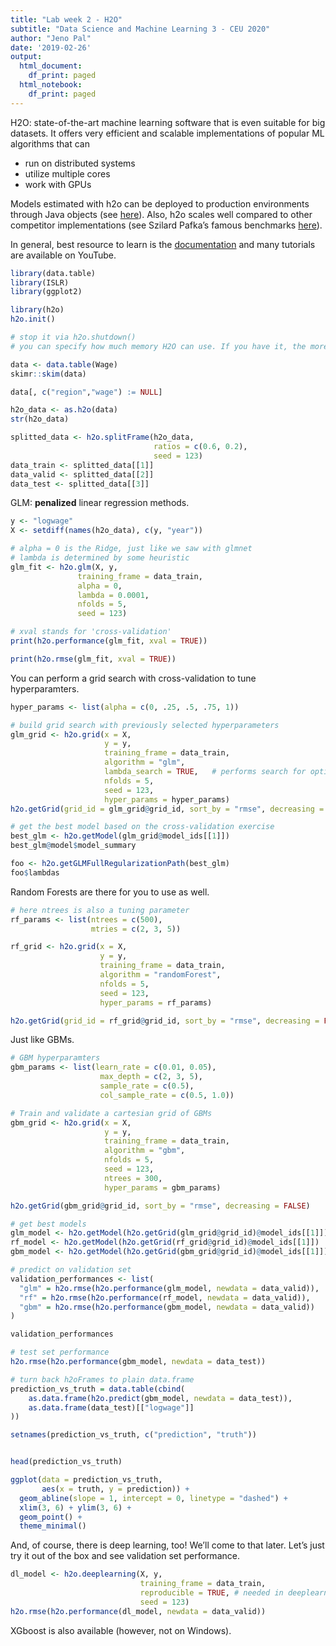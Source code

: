 ```yaml
---
title: "Lab week 2 - H2O"
subtitle: "Data Science and Machine Learning 3 - CEU 2020"
author: "Jeno Pal"
date: '2019-02-26'
output:
  html_document:
    df_print: paged
  html_notebook:
    df_print: paged
---
```


H2O: state-of-the-art machine learning software that is even
suitable for big datasets. 
It offers very efficient and scalable implementations of 
popular ML algorithms that can 

* run on distributed systems
* utilize multiple cores
* work with GPUs

Models estimated with h2o can be deployed to production environments
through Java objects (see [here](http://docs.h2o.ai/h2o/latest-stable/h2o-docs/productionizing.html)).
Also, h2o scales well compared to other competitor implementations
(see Szilard Pafka's famous benchmarks [here](https://github.com/szilard/benchm-ml)).

In general, best resource to learn is the
[documentation](http://docs.h2o.ai/h2o/latest-stable/h2o-docs/welcome.html) and many
tutorials are available on YouTube.

```r
library(data.table)
library(ISLR)
library(ggplot2)

library(h2o)
h2o.init()
```

```r
# stop it via h2o.shutdown()
# you can specify how much memory H2O can use. If you have it, the more the better: h2o.init(max_mem_size = '8g')
```

```r
data <- data.table(Wage)
skimr::skim(data)
```

```r
data[, c("region","wage") := NULL]

h2o_data <- as.h2o(data)
str(h2o_data)
```

```r
splitted_data <- h2o.splitFrame(h2o_data, 
                                ratios = c(0.6, 0.2), 
                                seed = 123)
data_train <- splitted_data[[1]]
data_valid <- splitted_data[[2]]
data_test <- splitted_data[[3]]
```

GLM: __penalized__ linear regression methods.
```r
y <- "logwage"
X <- setdiff(names(h2o_data), c(y, "year"))

# alpha = 0 is the Ridge, just like we saw with glmnet
# lambda is determined by some heuristic
glm_fit <- h2o.glm(X, y, 
               training_frame = data_train,
               alpha = 0,
               lambda = 0.0001,
               nfolds = 5, 
               seed = 123)

# xval stands for 'cross-validation'
print(h2o.performance(glm_fit, xval = TRUE))
```

```r
print(h2o.rmse(glm_fit, xval = TRUE))
```

You can perform a grid search with cross-validation to tune hyperparamters.
```r
hyper_params <- list(alpha = c(0, .25, .5, .75, 1))

# build grid search with previously selected hyperparameters
glm_grid <- h2o.grid(x = X, 
                     y = y, 
                     training_frame = data_train, 
                     algorithm = "glm", 
                     lambda_search = TRUE,   # performs search for optimal lambda
                     nfolds = 5,
                     seed = 123,
                     hyper_params = hyper_params)
h2o.getGrid(grid_id = glm_grid@grid_id, sort_by = "rmse", decreasing = FALSE)
```

```r
# get the best model based on the cross-validation exercise
best_glm <- h2o.getModel(glm_grid@model_ids[[1]])
best_glm@model$model_summary
```

```r
foo <- h2o.getGLMFullRegularizationPath(best_glm)
foo$lambdas
```

Random Forests are there for you to use as well.
```r
# here ntrees is also a tuning parameter
rf_params <- list(ntrees = c(500),
                  mtries = c(2, 3, 5))

rf_grid <- h2o.grid(x = X, 
                    y = y, 
                    training_frame = data_train, 
                    algorithm = "randomForest", 
                    nfolds = 5,
                    seed = 123,
                    hyper_params = rf_params)

h2o.getGrid(grid_id = rf_grid@grid_id, sort_by = "rmse", decreasing = FALSE)
```

Just like GBMs.

```r
# GBM hyperparamters
gbm_params <- list(learn_rate = c(0.01, 0.05),
                    max_depth = c(2, 3, 5),
                    sample_rate = c(0.5),
                    col_sample_rate = c(0.5, 1.0))

# Train and validate a cartesian grid of GBMs
gbm_grid <- h2o.grid(x = X, 
                     y = y, 
                     training_frame = data_train, 
                     algorithm = "gbm", 
                     nfolds = 5,
                     seed = 123,
                     ntrees = 300,
                     hyper_params = gbm_params)

h2o.getGrid(gbm_grid@grid_id, sort_by = "rmse", decreasing = FALSE)
```

```r
# get best models
glm_model <- h2o.getModel(h2o.getGrid(glm_grid@grid_id)@model_ids[[1]])
rf_model <- h2o.getModel(h2o.getGrid(rf_grid@grid_id)@model_ids[[1]])
gbm_model <- h2o.getModel(h2o.getGrid(gbm_grid@grid_id)@model_ids[[1]])

# predict on validation set
validation_performances <- list(
  "glm" = h2o.rmse(h2o.performance(glm_model, newdata = data_valid)),
  "rf" = h2o.rmse(h2o.performance(rf_model, newdata = data_valid)),
  "gbm" = h2o.rmse(h2o.performance(gbm_model, newdata = data_valid))
)

validation_performances
```

```r
# test set performance
h2o.rmse(h2o.performance(gbm_model, newdata = data_test))
```

```r
# turn back h2oFrames to plain data.frame
prediction_vs_truth = data.table(cbind(
    as.data.frame(h2o.predict(gbm_model, newdata = data_test)),
    as.data.frame(data_test)[["logwage"]]
))

setnames(prediction_vs_truth, c("prediction", "truth"))


head(prediction_vs_truth)

ggplot(data = prediction_vs_truth,
       aes(x = truth, y = prediction)) +
  geom_abline(slope = 1, intercept = 0, linetype = "dashed") +
  xlim(3, 6) + ylim(3, 6) +
  geom_point() +
  theme_minimal()
```

And, of course, there is deep learning, too! We'll come to that later.
Let's just try it out of the box and see validation set performance.
```r
dl_model <- h2o.deeplearning(X, y, 
                             training_frame = data_train,
                             reproducible = TRUE, # needed in deeplearning for full reproducibility
                             seed = 123)
h2o.rmse(h2o.performance(dl_model, newdata = data_valid))
```

XGboost is also available (however, not on Windows).
